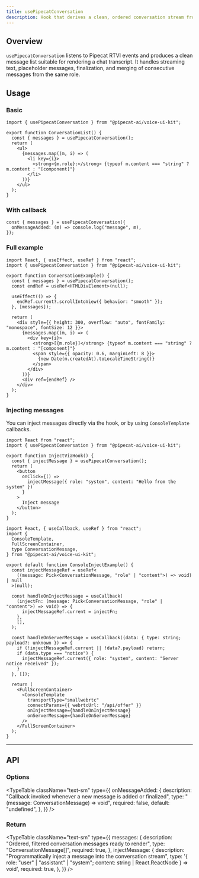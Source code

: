 ```yaml
---
title: usePipecatConversation
description: Hook that derives a clean, ordered conversation stream from RTVI events.
---
```


## Overview

`usePipecatConversation` listens to Pipecat RTVI events and produces a clean message list suitable for rendering a chat transcript. It handles streaming text, placeholder messages, finalization, and merging of consecutive messages from the same role.

## Usage

### Basic

```tsx
import { usePipecatConversation } from "@pipecat-ai/voice-ui-kit";

export function ConversationList() {
  const { messages } = usePipecatConversation();
  return (
    <ul>
      {messages.map((m, i) => (
        <li key={i}>
          <strong>{m.role}:</strong> {typeof m.content === "string" ? m.content : "[component]"}
        </li>
      ))}
    </ul>
  );
}
```

### With callback

```tsx
const { messages } = usePipecatConversation({
  onMessageAdded: (m) => console.log("message", m),
});
```

### Full example

```tsx
import React, { useEffect, useRef } from "react";
import { usePipecatConversation } from "@pipecat-ai/voice-ui-kit";

export function ConversationExample() {
  const { messages } = usePipecatConversation();
  const endRef = useRef<HTMLDivElement>(null);

  useEffect(() => {
    endRef.current?.scrollIntoView({ behavior: "smooth" });
  }, [messages]);

  return (
    <div style={{ height: 300, overflow: "auto", fontFamily: "monospace", fontSize: 12 }}>
      {messages.map((m, i) => (
        <div key={i}>
          <strong>[{m.role}]</strong> {typeof m.content === "string" ? m.content : "[component]"}
          <span style={{ opacity: 0.6, marginLeft: 8 }}>
            {new Date(m.createdAt).toLocaleTimeString()}
          </span>
        </div>
      ))}
      <div ref={endRef} />
    </div>
  );
}
```

### Injecting messages

You can inject messages directly via the hook, or by using `ConsoleTemplate` callbacks.

```tsx
import React from "react";
import { usePipecatConversation } from "@pipecat-ai/voice-ui-kit";

export function InjectViaHook() {
  const { injectMessage } = usePipecatConversation();
  return (
    <button
      onClick={() =>
        injectMessage({ role: "system", content: "Hello from the system" })
      }
    >
      Inject message
    </button>
  );
}
```

```tsx
import React, { useCallback, useRef } from "react";
import {
  ConsoleTemplate,
  FullScreenContainer,
  type ConversationMessage,
} from "@pipecat-ai/voice-ui-kit";

export default function ConsoleInjectExample() {
  const injectMessageRef = useRef<
    ((message: Pick<ConversationMessage, "role" | "content">) => void) | null
  >(null);

  const handleOnInjectMessage = useCallback(
    (injectFn: (message: Pick<ConversationMessage, "role" | "content">) => void) => {
      injectMessageRef.current = injectFn;
    },
    [],
  );

  const handleOnServerMessage = useCallback((data: { type: string; payload?: unknown }) => {
    if (!injectMessageRef.current || !data?.payload) return;
    if (data.type === "notice") {
      injectMessageRef.current({ role: "system", content: "Server notice received" });
    }
  }, []);

  return (
    <FullScreenContainer>
      <ConsoleTemplate
        transportType="smallwebrtc"
        connectParams={{ webrtcUrl: "/api/offer" }}
        onInjectMessage={handleOnInjectMessage}
        onServerMessage={handleOnServerMessage}
      />
    </FullScreenContainer>
  );
}
```

---

## API

### Options

<TypeTable
  className="text-sm"
  type={{
    onMessageAdded: {
      description: "Callback invoked whenever a new message is added or finalized",
      type: "(message: ConversationMessage) => void",
      required: false,
      default: "undefined",
    },
  }}
/>

### Return

<TypeTable
  className="text-sm"
  type={{
    messages: {
      description: "Ordered, filtered conversation messages ready to render",
      type: "ConversationMessage[]",
      required: true,
    },
    injectMessage: {
      description: "Programmatically inject a message into the conversation stream",
      type: '{ role: "user" | "assistant" | "system"; content: string | React.ReactNode } => void',
      required: true,
    },
  }}
/>

